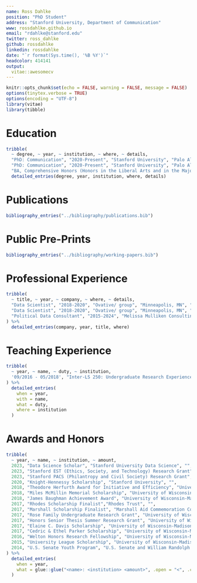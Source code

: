 ```yaml
---
name: Ross Dahlke
position: "PhD Student"
address: "Stanford University, Department of Communication"
www: rossdahlke.github.io
email: "rdahlke@stanford.edu"
twitter: ross_dahlke
github: rossdahlke
linkedin: rossdahlke
date: "`r format(Sys.time(), '%B %Y')`"
headcolor: 414141
output: 
  vitae::awesomecv
---
```


```r
knitr::opts_chunk$set(echo = FALSE, warning = FALSE, message = FALSE)
options(tinytex.verbose = TRUE)
options(encoding = "UTF-8")
library(vitae)
library(tibble)
```

# Education

```r
tribble(
  ~ degree, ~ year, ~ institution, ~ where, ~ details,
  "PhD: Communication", "2020-Present", "Stanford University", "Palo Alto, CA", "Knight-Hennessy Scholar",
  "PhD: Communication", "2020-Present", "Stanford University", "Palo Alto, CA", "Data Science Scholar",
  "BA, Comprehensive Honors (Honors in the Liberal Arts and in the Major): Journalism and Political Science", "2014-2018", "University of Wisconsin-Madison", "Madison, WI", "Theodore Herfurth Award for top undergraduate male student") %>% 
  detailed_entries(degree, year, institution, where, details)
```

# Publications

```r
bibliography_entries("../bibliography/publications.bib")
```

# Public Pre-Prints

```r
bibliography_entries("../bibliography/working-papers.bib")
```

# Professional Experience

```r
tribble(
  ~ title, ~ year, ~ company, ~ where, ~ details,
  "Data Scientist", "2018-2020", "Ovative/ group", "Minneapolis, MN", "Full-stack Data Scientist coding in R, Python and SQL to build tools measure the causal mechanisms of digital media exposure on online and offline sales for brands such as UnitedHealth Group, Facebook Marketplace and Coach Bags",
  "Data Scientist", "2018-2020", "Ovative/ group", "Minneapolis, MN", "-Plan, manage, and analyze all components of nation-wide digital testing program, including power and precision calculations, developing hypotheses, geo/ list selection and splitting, and post-test analysis to determine causal impact of digital advertising on enterprise sales",
  "Political Data Consultant", "2015-2024", "Melissa Mulliken Consulting", "Madison, WI", "Built predictive models of voters for political campaigns using survey and voter contact data for state-wide, judicial, and municipal political campaigns using machine learning in R and Python. Models were used to allocate campaign budget, prioritize advertising audiences, and make strategic campaign decisions"
) %>% 
  detailed_entries(company, year, title, where)
```

# Teaching Experience

```r
tribble(
  ~ year, ~ name, ~ duty, ~ institution,
  '09/2016 - 05/2018', "Inter-LS 250: Undergraduate Research Experience","Co-led seminar of 16 underclassmen in weekly research seminar, developing and executing syllabus aimed at teaching students about research and the public good, current events in research, and presentation skills", "University of Wisconsin-Madison"
) %>% 
  detailed_entries(
    when = year,
    with = name, 
    what = duty,
    where = institution
  )
```

# Awards and Honors
```r
tribble(
  ~ year, ~ name, ~ institution, ~ amount,
  2023, "Data Science Scholar", "Stanford University Data Science", "",
  2023, "Stanford EST (Ethics, Society, and Technology) Research Grant", "Stanford University", "",
  2023, "Stanford PACS (Philantropy and Civil Society) Research Grant", "Stanford University", "$3,000",
  2020, "Knight-Hennessy Scholarship", "Stanford University", "",
  2018, "Theodore Herfurth Award for Initiative and Efficiency", "University of Wisconsin-Madison", "",
  2018, "Miles McMillin Memorial Scholarship", "University of Wisconsin-Madison School of Journalism", "",
  2018, "James Baughman Achievement Award", "University of Wisconsin-Madison School of Journalism", "",
  2017, "Rhodes Scholarship Finalist","Rhodes Trust", "",
  2017, "Marshall Scholarship Finalist", "Marshall Aid Commemoration Commission", "",
  2017, "Rose Family Undergraduate Research Grant", "University of Wisconsin-Madison Elections Research Center", "",
  2017, "Honors Senior Thesis Summer Research Grant", "University of Wisconsin-Madison Honors College", "",
  2017, "Elaine C. Davis Scholarship", "University of Wisconsin-Madison Political Science Department", "",
  2017, "Cedric & Ethel Parker Scholarship", "University of Wisconsin-Madison School of Journalism", "",
  2016, "Welton Honors Research Fellowship", "University of Wisconsin-Madison Honors College", "",
  2015, "University League Scholarship", "University of Wisconsin-Madison University League", "",
  2014, "U.S. Senate Youth Program", "U.S. Senate and William Randolph Hearst Foundation", ""
) %>% 
  detailed_entries(
    when = year,
    what = glue::glue("<name>: <institution> <amount>", .open = "<", .close = ">")
  )
```

